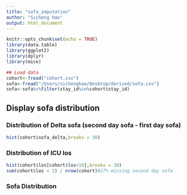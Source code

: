 ```yaml
---
title: "sofa_imputation"
author: "Sicheng Hao"
output: html_document
---
```


```r
knitr::opts_chunk$set(echo = TRUE)
library(data.table)
library(ggplot2)
library(dplyr)
library(mice)

## Load data
cohort<-fread("cohort.csv")
sofa<-fread("/Users/sichenghao/Desktop/derived/sofa.csv")
sofa<-sofa%>%filter(stay_id%in%cohort$stay_id)
```

## Display sofa distribution

### Distribution of Delta sofa (second day sofa - first day sofa)
```r
hist(cohort$sofa_delta,breaks = 30)
```

### Distribution of ICU los
```r
hist(cohort$los[cohort$los<10],breaks = 30)
sum(cohort$los < 2) / nrow(cohort)#27% missing second day sofa
```

### Sofa Distribution
```r


```
